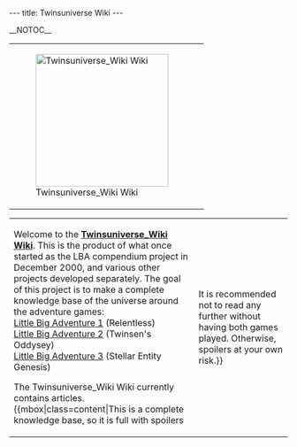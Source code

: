 ---
title: Twinsuniverse Wiki
---

__NOTOC__
{| class="lastupdate"
|-
| class="lastupdate-left" | [[Image:Big_twinsun_with_blurred_atmosphere-cropped.png|240px|Twinsuniverse_Wiki Wiki]]
| class="lastupdate-right" | {{newslist|mode=latest}}
|}

{| style="width: 75%; margin: 0px auto; text-align: center;"
|-
| style="vertical-align:top" |
Welcome to the '''[[Twinsuniverse_Wiki Wiki:About|Twinsuniverse_Wiki Wiki]]'''. This is the product of what once started as the LBA compendium project in December 2000, and various other projects developed separately. The goal of this project is to make a complete knowledge base of the universe around the adventure games:<br>
[[Little Big Adventure 1]] (Relentless){{superlink|article=FunFrock's Reign|label=the story}}{{superlink|article=wikipedia:Little Big Adventure|label=wikipedia}}<br>
[[Little Big Adventure 2]] (Twinsen's Oddysey){{superlink|article=Twinsen's Odyssey|label=the story}}{{superlink|article=wikipedia:Little Big Adventure 2|label=wikipedia}}<br>
[[Little Big Adventure 3]] (Stellar Entity Genesis){{superlink|article=Stellar Entity Genesis|label=the story}}{{superlink|article=wikipedia:Little Big Adventure 3|label=wikipedia}}

The Twinsuniverse_Wiki Wiki currently contains '''[[Twinsuniverse_Wiki Wiki:Statistics|{{NUMBEROFARTICLES}}]]''' articles.
{{mbox|class=content|This is a complete knowledge base, so it is full with spoilers!! It is recommended not to read any further without having both games played. Otherwise, spoilers at your own risk.}}
|}

{{mainnavigation}}
[[Category:Categories| ]]